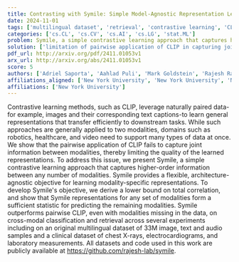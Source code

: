 ```yaml
---
title: Contrasting with Symile: Simple Model-Agnostic Representation Learning   for Unlimited Modalities
date: 2024-11-01
tags: ['multilingual dataset', 'retrieval', 'contrastive learning', 'CLIP', 'architecture-agnostic objective', 'representation learning', 'higher-order information', 'cross-modal classification', 'multimodal data', 'clinical dataset']
categories: ['cs.CL', 'cs.CV', 'cs.AI', 'cs.LG', 'stat.ML']
problem: Symile, a simple contrastive learning approach that captures higher-order information between any number of modalities
solution: ['limitation of pairwise application of CLIP in capturing joint information between modalities']
pdf_url: http://arxiv.org/pdf/2411.01053v1
arx_url: http://arxiv.org/abs/2411.01053v1
score: 5
authors: ['Adriel Saporta', 'Aahlad Puli', 'Mark Goldstein', 'Rajesh Ranganath']
affiliations_aligned: ['New York University', 'New York University', 'New York University', 'New York University']
affiliations: ['New York University']
---
```



Contrastive learning methods, such as CLIP, leverage naturally paired data-for example, images and their corresponding text captions-to learn general representations that transfer efficiently to downstream tasks. While such approaches are generally applied to two modalities, domains such as robotics, healthcare, and video need to support many types of data at once. We show that the pairwise application of CLIP fails to capture joint information between modalities, thereby limiting the quality of the learned representations. To address this issue, we present Symile, a simple contrastive learning approach that captures higher-order information between any number of modalities. Symile provides a flexible, architecture-agnostic objective for learning modality-specific representations. To develop Symile's objective, we derive a lower bound on total correlation, and show that Symile representations for any set of modalities form a sufficient statistic for predicting the remaining modalities. Symile outperforms pairwise CLIP, even with modalities missing in the data, on cross-modal classification and retrieval across several experiments including on an original multilingual dataset of 33M image, text and audio samples and a clinical dataset of chest X-rays, electrocardiograms, and laboratory measurements. All datasets and code used in this work are publicly available at https://github.com/rajesh-lab/symile.
